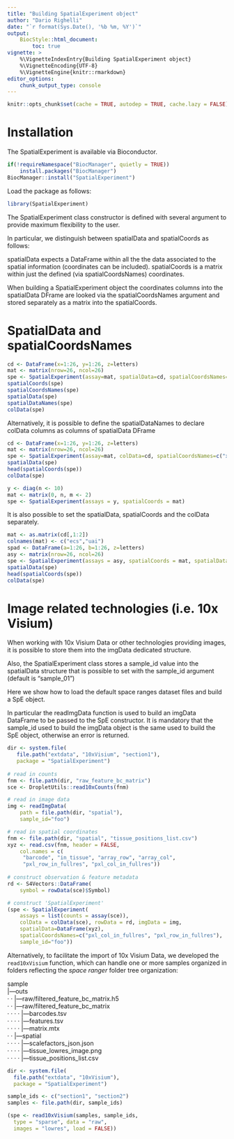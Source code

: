```yaml
---
title: "Building SpatialExperiment object"
author: "Dario Righelli"
date: "`r format(Sys.Date(), '%b %m, %Y')`"
output: 
    BiocStyle::html_document:
        toc: true
vignette: >
    %\VignetteIndexEntry{Building SpatialExperiment object}
    %\VignetteEncoding{UTF-8}
    %\VignetteEngine{knitr::rmarkdown}
editor_options: 
    chunk_output_type: console
---
```


<style type="text/css"> .smaller { font-size: 10px } </style>

```r
knitr::opts_chunk$set(cache = TRUE, autodep = TRUE, cache.lazy = FALSE)
```


# Installation

The SpatialExperiment is available via Bioconductor.

```r
if(!requireNamespace("BiocManager", quietly = TRUE))
    install.packages("BiocManager")
BiocManager::install("SpatialExperiment")
```

Load the package as follows:

```r
library(SpatialExperiment)
```

The SpatialExperiment class constructor is defined with several argument to provide
maximum flexibility to the user.

In particular, we distinguish between spatialData and spatialCoords as follows:

spatialData expects a DataFrame within all the the data associated to the spatial
information (coordinates can be included).
spatialCoords is a matrix within just the defined (via spatialCoordsNames) coordinates.

When building a SpatialExperiment object the coordinates columns into the spatialData
DFrame are looked via the spatialCoordsNames argument and stored separately as a matrix 
into the spatialCoords.

<!-- See the SpatialExperiment class documentation to have more details. -->

<!-- SpatialExperiment(...,  -->
<!--     sample_id="sample1", -->
<!--     spatialDataNames=NULL, -->
<!--     spatialCoordsNames=NULL, -->
<!--     spatialData=NULL, -->
<!--     spatialCoords=NULL, -->
<!--     scaleFactors=1, -->
<!--     imageSources=NULL, -->
<!--     image_id=NULL, -->
<!--     loadImage=FALSE, -->
<!--     imgData=NULL)  -->

# SpatialData and spatialCoordsNames

```r
cd <- DataFrame(x=1:26, y=1:26, z=letters)
mat <- matrix(nrow=26, ncol=26)
spe <- SpatialExperiment(assay=mat, spatialData=cd, spatialCoordsNames=c("x", "y"))
spatialCoords(spe)
spatialCoordsNames(spe)
spatialData(spe)
spatialDataNames(spe)
colData(spe)
```

Alternatively, it is possible to define the spatialDataNames to declare colData columns as columns of spatialData DFrame
<!-- as the colnames(spatialData) minus the spatialCoordsNames. -->


```r
cd <- DataFrame(x=1:26, y=1:26, z=letters)
mat <- matrix(nrow=26, ncol=26)
spe <- SpatialExperiment(assay=mat, colData=cd, spatialCoordsNames=c("x", "y"), spatialDataNames="z")
spatialData(spe)
head(spatialCoords(spe))
colData(spe)
```

```r
y <- diag(n <- 10)
mat <- matrix(0, n, m <- 2)
spe <- SpatialExperiment(assays = y, spatialCoords = mat)

```

It is also possible to set the spatialData, spatialCoords and the 
colData separately.

```r

mat <- as.matrix(cd[,1:2])
colnames(mat) <- c("ecs","uai")
spad <- DataFrame(a=1:26, b=1:26, z=letters)
asy <- matrix(nrow=26, ncol=26)
spe <- SpatialExperiment(assays = asy, spatialCoords = mat, spatialData=spad, colData=cd)
spatialData(spe)
head(spatialCoords(spe))
colData(spe)

```

# Image related technologies (i.e. 10x Visium)

When working with 10x Visium Data or other technologies providing images,
it is possible to store them into the imgData dedicated structure.

Also, the SpatialExperiment class stores a sample_id value into the spatialData
structure that is possible to set with the sample_id argument 
(default is "sample_01")

Here we show how to load the default space ranges dataset files and build 
a SpE object.

In particular the readImgData function is used to build an imgData DataFrame
to be passed to the SpE constructor.
It is mandatory that the sample_id used to build the imgData object is the same
used to build the SpE object, otherwise an error is returned.

```r
dir <- system.file(
   file.path("extdata", "10xVisium", "section1"),
   package = "SpatialExperiment")
 
# read in counts
fnm <- file.path(dir, "raw_feature_bc_matrix")
sce <- DropletUtils::read10xCounts(fnm)

# read in image data
img <- readImgData(
    path = file.path(dir, "spatial"),
    sample_id="foo")

# read in spatial coordinates
fnm <- file.path(dir, "spatial", "tissue_positions_list.csv")
xyz <- read.csv(fnm, header = FALSE,
    col.names = c(
     "barcode", "in_tissue", "array_row", "array_col",
     "pxl_row_in_fullres", "pxl_col_in_fullres"))
 
# construct observation & feature metadata
rd <- S4Vectors::DataFrame(
    symbol = rowData(sce)$Symbol)

# construct 'SpatialExperiment'
(spe <- SpatialExperiment(
    assays = list(counts = assay(sce)),
    colData = colData(sce), rowData = rd, imgData = img,
    spatialData=DataFrame(xyz), 
    spatialCoordsNames=c("pxl_col_in_fullres", "pxl_row_in_fullres"),
    sample_id="foo"))
```

Alternatively, to facilitate the import of 10x Visium Data, we developed the
`read10xVisium` function, which can handle one or more samples organized in 
folders reflecting the *space ranger* folder tree organization:

sample <br/>
  |—outs <br/>
 · · |—raw/filtered_feature_bc_matrix.h5 <br/>
 · · |—raw/filtered_feature_bc_matrix    <br/>
 · · · · |—barcodes.tsv <br/>
 · · · · |—features.tsv <br/>
 · · · · |—matrix.mtx   <br/>
 · · |—spatial <br/>
 · · · · |—scalefactors_json.json    <br/>
 · · · · |—tissue_lowres_image.png   <br/>
 · · · · |—tissue_positions_list.csv <br/>

```r
dir <- system.file(
  file.path("extdata", "10xVisium"),
  package = "SpatialExperiment")

sample_ids <- c("section1", "section2")
samples <- file.path(dir, sample_ids)

(spe <- read10xVisium(samples, sample_ids,
  type = "sparse", data = "raw",
  images = "lowres", load = FALSE))
```

    

